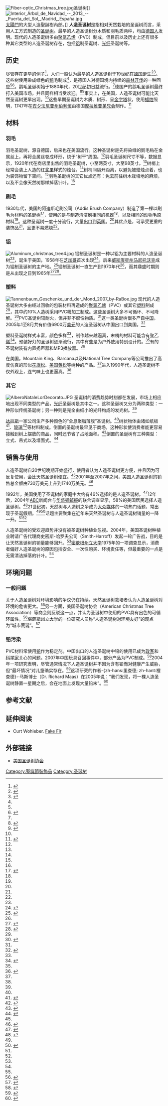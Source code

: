 [[File:Fiber-optic_Christmas_tree.jpg|thumb]]圣诞树]]
[[File:Interior_Árbol_de_Navidad_--_2013_--_Puerta_del_Sol,_Madrid,_España.jpg|thumb]][[太陽門|太陽門]]的大型人造聖誕樹內部。]]
'''人造圣诞树'''是指相对天然栽培的圣诞树而言，采用人工方式制造的[[圣诞树|圣诞树]]。最早的人造圣诞树分木质和羽毛质两种，均由[[德国人|德国人]]发明。现代的人造圣诞树多由[[聚氯乙烯|聚氯乙烯]]（PVC）制成，但目前以及历史上还有很多种其它类型的人造圣诞树存在，包括[[铝|铝]]制圣诞树、[[光纤|光纤]]圣诞树等。

== 历史 ==
尽管存在更早的例子<ref name="perkins">{{cite web |url=http://realtytimes.com/rtpages/20031212_fauxtree.htm |title=Faux Christmas Tree Crop Yields Special Concerns |author=Broderick Perkins |publisher=Realty Times |date=2003年12月12日 |accessdate=2008年12月22日 |language=en |deadurl=yes |archiveurl=https://web.archive.org/web/20080908040211/http://realtytimes.com/rtpages/20031212_fauxtree.htm |archivedate=2008年9月8日 }}</ref>，人们一般认为最早的人造圣诞树于19世纪在[[德国|德国]]诞生<ref name="forbes">{{cite book|author=Bruce David Forbes |title=Christmas: A Candid History |url=https://archive.org/details/christmascandidh00forb |year=2007 |publisher=University of California Press |location= |pages=[https://archive.org/details/christmascandidh00forb/page/121 121]-22 |isbn=0520251040 |language=en }}</ref><ref name="hewitt">{{cite book|author=James Hewitt |title=The Christmas Tree |year=2007 |publisher=Lulu.com |location= |pages=33-36 |isbn=1430308206 |language=en }}</ref>。这些树使用染成绿色的[[鹅|鹅]]毛制成<ref name="forbes"/>，是德国人对德国境内持续的[[森林开伐|森林开伐]]的一种回应<ref name="hewitt"/><ref name="john">{{cite book|author=J. John |title=A Christmas Compendium |url=https://archive.org/details/christmascompend0000john_l7t4 |year=2005 |publisher=Continuum International Publishing Group |location= |pages=[https://archive.org/details/christmascompend0000john_l7t4/page/129 129] |isbn=0826487491 |language=en }}</ref>。鹅毛圣诞树始于1880年代，20世纪初日益流行。<ref name="john"/>德国产的鹅毛圣诞树最终打入[[美国|美国]]市场，并且同样相当受欢迎。<ref name="marling">{{cite book|author=Karal Ann Marling |title=Merry Christmas!: Celebrating America's Greatest Holiday |url=https://archive.org/details/merrychristmas00kara |year=2000 |publisher=Harvard University Press |location= |pages=[https://archive.org/details/merrychristmas00kara/page/58 58]-62 |isbn=0674003187 |language=en }}</ref><ref name="silverthorne">{{cite book|author=Elizabeth Silverthorne |title=Christmas in Texas |year=1994 |publisher=Texas A&M University Press |location= |pages=62 |isbn=0890965781 |language=en }}</ref>事实上，在美国，人造圣诞树可能比天然圣诞树更早出现。<ref name=perkins/>这些早期圣诞树为木质、树形、呈[[金字塔|金字塔]]状，使用[[蜡烛|蜡烛]]照明，1747年在[[宾夕法尼亚州|宾夕法尼亚州]][[伯利恒_(宾夕法尼亚州)|伯利恒]]由德国[[摩拉维亚弟兄会|摩拉维亚弟兄会]]制作。<ref name="uiuc">{{cite web |url=http://www.urbanext.uiuc.edu/trees/traditions.cfm |title=Christmas Tree Traditions |publisher=University of Illinois Extension |date= |accessdate=2008年12月22日 |language=en |deadurl=yes |archiveurl=https://web.archive.org/web/20081216013834/http://www.urbanext.uiuc.edu/trees/traditions.cfm |archivedate=2008年12月16日 |df= }}</ref>

== 材料 ==
=== 羽毛 ===
羽毛圣诞树，源自德国，后来也在美国流行。这种圣诞树是先将染绿的鹅毛粘在金属丝上，再将金属丝卷成环形，绕于“树干”周围。<ref name="marling"/>羽毛圣诞树尺寸不等，数据显示，1920年代在商店里出售的羽毛圣诞树，小至两英寸，大至98英寸。<ref name="silverthorne"/>树梢上经常会装上人造的红[[浆果|浆果]]样式的烛台。<ref name="marling"/>树梢间隔开距离，以避免被蜡烛点着，也为装饰物留下空间。<ref name="marling"/>羽毛圣诞树的其它优点还有：免去前往树木栽培地的麻烦，以及不会像天然树那样掉落针叶。<ref name="marling"/>

=== 刷毛 ===
1930年代，美国的阿迪斯毛刷公司（Addis Brush Company）制造了第一棵以刷毛为材料的圣诞树<ref name="cole">{{cite book|author=Peter Cole, Frankie Frankeny, Leslie Jonath |title=Christmas Trees: Fun and Festive Ideas |url=https://archive.org/details/christmastreesfu0000cole_c7m9 |year=2002 |publisher=Chronicle Books |location= |pages=[https://archive.org/details/christmastreesfu0000cole_c7m9/page/23 23] |isbn=0811835774 |language=en }}</ref>，使用的是与制造清洁刷相同的机器<ref name="hewitt"/>，以及相同的动物毛原材料<ref name="perkins"/>。这种圣诞树一度十分流行，大量[[出口|出口]]到[[英国|英国]]。<ref name="hewitt"/>其优点是，可承受更重的装饰品<ref name="john"/>，且更不易燃烧<ref name="hewitt"/>。

=== 铝 ===
[[File:Aluminum_christmas_tree4.jpg|thumb]]
铝制圣诞树是一种以铝为主要材料的人造圣诞树<ref name="hewitt"/>，诞生于美国，1958年在[[芝加哥|芝加哥]]首次出现<ref name="baltsun">{{cite web |url=http://www.baltimoresun.com/services/newspaper/printedition/sunday/harfordcounty/bal-ha.trees26oct26,0,204546.story |title=It's beginning to look a lot like Christmas (1958) |author=Cassandra A. Fortin |publisher=The Baltimore Sun |date=2008年10月26日 |accessdate=2008年12月22日 |language=en }}{{dead link|date=2017年11月 |bot=InternetArchiveBot |fix-attempted=yes }}</ref>。后来[[威斯康星州|威斯康星州]][[马尼托沃克_(威斯康星州)|马尼托沃克]]成为铝制圣诞树的主产地。<ref name="andrews">{{cite book|author=Candice Gaukel Andrews |title=Great Wisconsin Winter Weekends |url=https://archive.org/details/greatwisconsinwi0000andr |year=2006 |publisher=Big Earth Publishing |location= |pages=[https://archive.org/details/greatwisconsinwi0000andr/page/178 178] |isbn=1931599718 |language=en }}</ref>铝制圣诞树一直生产到1970年代<ref name="baltsun"/>，而其鼎盛时期则是从出现之日到1965年<ref name="oaktrib">{{cite web|url=http://findarticles.com/p/articles/mi_qn4176/is_/ai_n17077978 |title=A dark family secret: The artificial Christmas tree |publisher=Oakland Tribune, via findarticles.com |date=2006年12月24日 |accessdate=2008年12月22日 |language=en }}</ref><ref name="barbara">{{cite web |url=http://abcnews.go.com/US/ChristmasCountdown/story?id=1414607 |title=Town Leads Aluminum Christmas Tree Revival |author=BARBARA PINTO |publisher=ABC News |date=2005年12月18日 |accessdate=2008年12月22日 |language=en |archive-date=2010年3月25日 |archive-url=https://web.archive.org/web/20100325091359/http://abcnews.go.com/US/ChristmasCountdown/story?id=1414607 |dead-url=no }}</ref>。

=== 塑料 ===
[[File:Tannenbaum_Geschenke_und_der_Mond_2007_by-RaBoe.jpg|thumb]]
现代的人造圣诞树大多由经过回收的包装材料再造成的[[聚氯乙烯|聚氯乙烯]]（PVC）或其它[[塑料|塑料]]制成<ref name="hewitt"/>，其中约10%人造树采用PVC粉加工制成。这些圣诞树大多不可循环、不可降解。<ref name="livescience">{{cite web|url=http://www.livescience.com/environment/081209-artificial-christmas-tree.html |title=Fake Christmas Trees Not So Green |author=Jennifer Berry |publisher=Live Science |date=2008年12月9日 |accessdate=2008年12月22日 |language=en }}</ref>PVC圣诞树较耐火，但并非不燃性物质。<ref name="perkins"/>这一类圣诞树很多产自[[中国|中国]]，2005年1至8月共有价值6900万[[美元|美元]]的人造圣诞树从中国出口到美国。<ref name="garofoli">{{cite web |url=http://www.shns.com/index.php?action=detail&pk=XMASTREES-12-16-05 |title=O Christmas tree, are ye real or fake? |author=Garofoli, Joe |publisher=San Francisco Chronicle, via Scripps Howard News Service |date=2005年12月16日 |accessdate=2008年12月14日 |language=en }}{{dead link|date=2017年11月 |bot=InternetArchiveBot |fix-attempted=yes }}</ref>

塑料圣诞树样式丰富，颜色多样<ref name="perkins"/>，制作越来越逼真，末梢的材料可能含有[[聚乙烯|聚乙烯]]<ref name="vinyl">{{cite web |url=http://www.vinylnewsservice.com/MainMenu/Lifestyle/ChoicesAboundforPVCChristmasTreesThisSeason.aspx |title=Choices Abound for PVC Christmas Trees This Season |publisher=Vinyl News Service |date=2008年12月3日 |accessdate=2008年12月22日 |language=en |deadurl=yes |archiveurl=https://web.archive.org/web/20090110205234/http://www.vinylnewsservice.com/MainMenu/Lifestyle/ChoicesAboundforPVCChristmasTreesThisSeason.aspx |archivedate=2009年1月10日 }}</ref>。预装好灯的圣诞树逐渐流行，其中有些是为户外使用特别设计的。<ref name="vinyl"/>有的圣诞树装有内置[[扬声器|扬声器]]和[[MP3播放器|MP3播放器]]。<ref name="howstuff">{{cite web |url=http://christmas.howstuffworks.com/christmas-tree7.htm |title=How Christmas Trees Work |author=Katherine Neer |publisher=howstuffworks.com |date= |accessdate=2008年12月22日 |language=en |archive-url=https://web.archive.org/web/20081224133748/http://christmas.howstuffworks.com/christmas-tree7.htm |archive-date=2008年12月24日 |dead-url=yes }}</ref>

在美国，Mountain King、Barcana以及National Tree Company等公司推出了高度仿真的形似[[花旗松|花旗松]]、[[美国黄松|美国黄松]]等树种的产品。<ref name="marling"/>进入1990年代，人造圣诞树不仅外观上，连气味上也更逼真。<ref name="marling"/>

=== 其它 ===
[[File:AlberoNataleLorDecorato.JPG|thumb]]
圣诞树的消费趋势时刻都在发展，市场上相应地出现不同类型的产品，[[光纤|光纤]]圣诞树是其中之一。这种圣诞树又分为两种类型：一种形似传统圣诞树；另一种则是完全由细小的光纤构成的发光树。<ref name="howstuff"/>

[[达拉斯|达拉斯]]一家公司生产多种颜色的“全息聚脂薄膜”圣诞树。<ref name="perkins"/>树状物体由诸如纸板<ref name="popmech">{{En icon}}{{cite journal en|author= |title=Table-top Christmas Tree |url=https://archive.org/details/sim_popular-mechanics_1937-01_67_1/page/117|date=January 1937 |pages=117 |journal=Popular Mechanics |volume=67 |issue=1 |issn=0032-4558 }}</ref>、[[玻璃|玻璃]]<ref name="diablo">{{cite web |url=http://www.diabloglassschool.com/hotshopclassdetails/holidaytrees.htm |title=Glass Christmas Trees |publisher=Diablo Glass School |date= |accessdate=2008年12月22日 |language=en |deadurl=yes |archiveurl=https://web.archive.org/web/20081227150113/http://www.diabloglassschool.com/hotshopclassdetails/holidaytrees.htm |archivedate=2008年12月27日 }}</ref>等材料制成。倒置的圣诞树最早见于商场，这种形状使消费者能更容易接触到树上摆放的商品，同时还节省了占地面积。<ref name="npr">{{cite web |url=http://www.npr.org/templates/story/story.php?storyId=5006258 |title=Demand Grows for Upside-Down Christmas Trees |publisher=National Public Radio |date=2005年11月9日 |accessdate=2008年12月22日 |language=en |archive-date=2021年2月16日 |archive-url=https://web.archive.org/web/20210216121854/https://www.npr.org/templates/story/story.php?storyId=5006258 |dead-url=no }}</ref>倒置的圣诞树有三种类型：立式、吊式以及墙面式。<ref name="wilson">{{cite web |url=http://www.usatoday.com/life/lifestyle/2005-11-07-christmas-trees_x.htm |title=Fake trees turn Christmas on its head |author=Craig Wilson |publisher=[[USA_Today|USA Today]] |date=2005年11月10日 |accessdate=2008年12月22日 |language=en |archive-date=2009年11月6日 |archive-url=https://web.archive.org/web/20091106135908/http://www.usatoday.com/life/lifestyle/2005-11-07-christmas-trees_x.htm |dead-url=no }}</ref>

== 销售与使用 ==
人造圣诞树自20世纪晚期开始盛行，使用者认为人造圣诞树更方便，并且因为可反复使用，会比天然圣诞树便宜。<ref name="hewitt"/>2001年至2007年之间，美国人造圣诞树的销售总金额由730万美元上升到1740万美元。<ref name="hayes">{{cite web |url=http://www.timesnews.net/article.php?id=9009208 |title=Grower says real Christmas trees are better for environment than artificial ones |author=Sharon Caskey Hayes |publisher=Kingsport Times-News |date=2008年11月26日 |accessdate=2008年12月22日 |language=en |archive-date=2010年6月27日 |archive-url=https://web.archive.org/web/20100627211924/http://www.timesnews.net/article.php?id=9009208 |dead-url=no }}</ref>

1992年，美国使用了圣诞树的家庭中大约有46%选择的是人造圣诞树。<ref name="nyt92">{{cite web|url=http://query.nytimes.com/gst/fullpage.html?res=9E0CE7D81339F933A05752C1A964958260 |title=Holiday Trees In Oversupply |publisher=[[The_New_York_Times|The New York Times]] |date=1992年11月30日 |accessdate=2008年12月22日 |language=en }}</ref>12年后，2004年[[美国广播公司|ABC]]新闻台与[[华盛顿邮报|华盛顿邮报]]的联合调查显示，58%的美国居民选择人造圣诞树。<ref name="langer">{{cite web |url=http://abcnews.go.com/US/PollVault/story?id=355330&page=1 |title=Poll: Fake Christmas Trees Grow Popular |author=GARY LANGER |publisher=ABC News |date=2004年12月23日 |accessdate=2008年12月22日 |language=en |archive-date=2020年2月10日 |archive-url=https://web.archive.org/web/20200210192444/https://abcnews.go.com/US/PollVault/story?id=355330&page=1 |dead-url=no }}</ref>21世纪初，天然树与人造树之争成为[[大众媒体|大众媒体]]的一项热门话题，常出现于圣诞假期。<ref name="garofoli"/><ref name="wsj">{{cite web |url=http://online.wsj.com/public/article/SB116666983203956395-LUG_ucXn5cKsntm46xJBO_w2wNg_20071220.html |title=The Fight Before Christmas: Real Trees vs. Fakes |author=SARA SCHAEFER MUñOZ |publisher=[[The_Wall_Street_Journal|The Wall Street Journal]] |date=2006年12月21日 |accessdate=2008年12月22日 |language=en |archive-date=2007年1月29日 |archive-url=https://web.archive.org/web/20070129085841/http://online.wsj.com/public/article/SB116666983203956395-LUG_ucXn5cKsntm46xJBO_w2wNg_20071220.html |dead-url=no }}</ref>话题主要聚集在近年来天然圣诞树与人造圣诞树销量的一降一升。<ref name="langer"/><ref name="wsj"/> 

人造圣诞树的受欢迎趋势并没有被圣诞树种植业忽视。2004年，美国圣诞树种植业聘请广告代理商史密斯-哈罗夫公司（Smith-Harroff）发起一轮广告战，目的是让天然圣诞树的销量能够回升。<ref name="garofoli"/>[[密歇根州立大学|密歇根州立大学]]1975年的一项调查显示，消费者偏好人造圣诞树的原因包括安全、一次性购买、环境责任等，但最重要的一点是无需清洁掉落的针叶。<ref name="marling"/>

== 环境问题 ==
=== 一般问题 ===
关于人造圣诞树对环境影响的争议仍在持续。天然圣诞树栽培者认为人造圣诞树对环境的危害更大。<ref name="hayes"/>另一方面，美国圣诞树协会（American Christmas Tree Association）等商会则反驳这一点，并认为圣诞树中使用的PVC具有出色的可循环属性。<ref name="acta">{{cite web |url=http://www.christmastreeassociation.org/Article%20Pages/facts-on-pvc-used-in-artificial-christmas-trees |title=Facts on PVC Used in Artificial Christmas Trees |publisher=American Christmas Tree Association |date= |accessdate=2008年12月22日 |language=en |deadurl=yes |archiveurl=https://web.archive.org/web/20081229105616/http://www.christmastreeassociation.org/Article%20Pages/facts-on-pvc-used-in-artificial-christmas-trees |archivedate=2008年12月29日 }}</ref>[[堪萨斯州立大学|堪萨斯州立大学]]的一位研究人员称“人造圣诞树对环境友好”的观点为“城市荒诞”。<ref name="ksu">{{cite web |url=http://www.oznet.ksu.edu/news/story/Christmas_trees120508.aspx |title=Artificial Christmas Trees Not Eco-Friendly |publisher=Kansas State University |date=2008年12月5日 |accessdate=2008年12月22日 |language=en }}{{dead link|date=2017年11月 |bot=InternetArchiveBot |fix-attempted=yes }}</ref>{{Fact|近年来，广东省珠三角有数十家新工厂采用了国产小型压延机将用过的包装塑料回收再造成PVC胶片生产圣诞树，使人造圣诞树对环境更友好。|time=2009-11-08T15:34:23+00:00}}

=== 铅污染 ===
PVC材料常使用[[铅|铅]]作为稳定剂。中国出口的人造圣诞树中铅的使用已成为[[政客|政客]]和[[科学家|科学家]]关心的问题。2007年中国玩具召回事件中，部分产品为PVC制成。<ref name="politico">{{cite web |url=http://www.politico.com/news/stories/1207/7374.html |title=Lawmakers target fake Christmas trees |author=Erika Lovley |publisher=The Politico |date=2007年12月13日 |accessdate=2008年12月22日 |language=en |archive-date=2012年9月11日 |archive-url=https://web.archive.org/web/20120911043449/http://www.politico.com/news/stories/1207/7374.html |dead-url=no }}</ref>2004年一项研究表明，尽管通常情况下人造圣诞树并不因为含有铅而对健康产生威胁，但“最坏情况”对儿童确实存在。<ref name="maas">{{En icon}}{{cite journal en|author=Maas RP, Patch SC, Pandolfo TJ |title=Artificial Christmas trees: how real are the lead exposure risks? |date=Dec 2004 |pages=20-4, 32 |journal=Journal of Environmental Health |volume=67 |issue=5 |issn= }}</ref>这项研究的作者-{zh-hans:里查德; zh-hant:裡查德}-·马斯博士（Dr. Richard Maas）在2005年说：“我们发现，将一棵人造圣诞树静置一星期之后，会在地面上发现大量铅末”。<ref name="wsbtv">{{cite web |url=http://www.wsbtv.com/news/5426401/detail.html |title=Lead Found In Holiday Decorations |publisher=WSBTV |date=2005年11月29日 |accessdate=2008年12月22日 |language=en |deadurl=yes |archiveurl=https://web.archive.org/web/20080616191722/http://www.wsbtv.com/news/5426401/detail.html |archivedate=2008年6月16日 }}</ref>{{Fact|近年来，中国立法禁止使用含铅稳定剂，现在大多数都采用含锡稳定剂的PVC生产人造圣诞树。|time=2009-11-08T15:34:02+00:00}}

== 参考文献 ==
{{reflist|2}}

== 延伸阅读 ==
* {{En icon}}Curt Wohleber. [https://archive.is/20071020152554/http://www.americanheritage.com/articles/web/20061220-christmas-tree.shtml Fake Fir]

== 外部链接 ==
* {{En icon}}[http://www.christmastreeassociation.org/ 美国圣诞树协会] {{Wayback|url=http://www.christmastreeassociation.org/ |date=20210123035758 }}

{{聖誕節}}
[[Category:聖誕節裝飾品|Category:聖誕節裝飾品]]
[[Category:圣诞树|Category:圣诞树]]